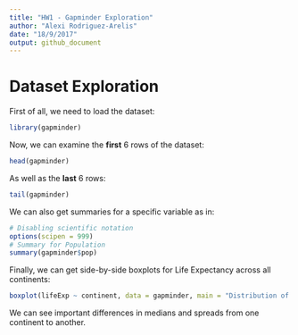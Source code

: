 ```yaml
---
title: "HW1 - Gapminder Exploration"
author: "Alexi Rodriguez-Arelis"
date: "18/9/2017"
output: github_document
---
```


# Dataset Exploration

First of all, we need to load the dataset:

```r
library(gapminder)
```

Now, we can examine the **first** 6 rows of the dataset:

```r
head(gapminder)
```

As well as the **last** 6 rows:

```r
tail(gapminder)
```

We can also get summaries for a specific variable as in:

```r
# Disabling scientific notation
options(scipen = 999)
# Summary for Population
summary(gapminder$pop)
```

Finally, we can get side-by-side boxplots for Life Expectancy across all continents:

```r
boxplot(lifeExp ~ continent, data = gapminder, main = "Distribution of Life Expectancy across All Continents")
```

We can see important differences in medians and spreads from one continent to another.
